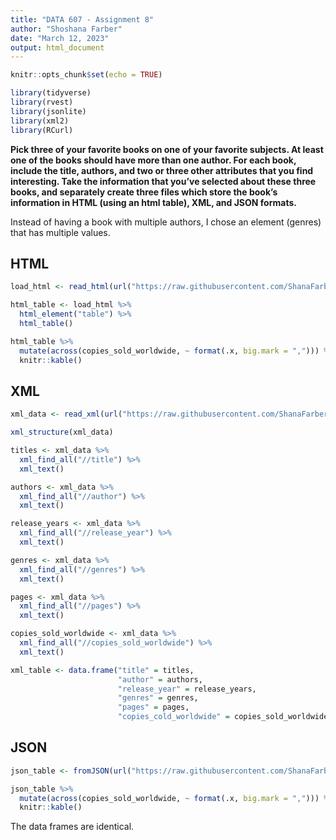 ```yaml
---
title: "DATA 607 - Assignment 8"
author: "Shoshana Farber"
date: "March 12, 2023"
output: html_document
---
```


```r
knitr::opts_chunk$set(echo = TRUE)

library(tidyverse)
library(rvest)
library(jsonlite)
library(xml2)
library(RCurl)
```

**Pick three of your favorite books on one of your favorite subjects. At least one of the books should have more than one author. For each book, include the title, authors, and two or three other attributes that you find interesting. Take the information that you’ve selected about these three books, and separately create three files which store the book’s information in HTML (using an html table), XML, and JSON formats.**

Instead of having a book with multiple authors, I chose an element (genres) that has multiple values. 

## HTML

```r
load_html <- read_html(url("https://raw.githubusercontent.com/ShanaFarber/cuny-sps/master/DATA_607/Assignment7/books.html"))

html_table <- load_html %>%
  html_element("table") %>%
  html_table()

html_table %>% 
  mutate(across(copies_sold_worldwide, ~ format(.x, big.mark = ","))) %>% 
  knitr::kable()
```

## XML

```r
xml_data <- read_xml(url("https://raw.githubusercontent.com/ShanaFarber/cuny-sps/master/DATA_607/Assignment7/books.xml"))

xml_structure(xml_data)

titles <- xml_data %>%
  xml_find_all("//title") %>%
  xml_text()

authors <- xml_data %>%
  xml_find_all("//author") %>%
  xml_text()

release_years <- xml_data %>%
  xml_find_all("//release_year") %>%
  xml_text()

genres <- xml_data %>%
  xml_find_all("//genres") %>%
  xml_text()

pages <- xml_data %>%
  xml_find_all("//pages") %>%
  xml_text()

copies_sold_worldwide <- xml_data %>%
  xml_find_all("//copies_sold_worldwide") %>%
  xml_text()

xml_table <- data.frame("title" = titles,
                        "author" = authors,
                        "release_year" = release_years,
                        "genres" = genres,
                        "pages" = pages,
                        "copies_cold_worldwide" = copies_sold_worldwide)
```

## JSON

```r
json_table <- fromJSON(url("https://raw.githubusercontent.com/ShanaFarber/cuny-sps/master/DATA_607/Assignment7/books.json"))

json_table %>% 
  mutate(across(copies_sold_worldwide, ~ format(.x, big.mark = ","))) %>% 
  knitr::kable()
```

The data frames are identical. 
